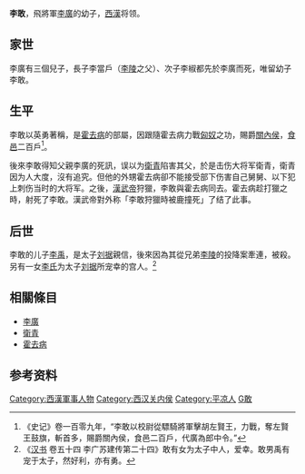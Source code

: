 '''李敢'''，飛將軍[[李廣|李廣]]的幼子，[[西漢|西漢]]将领。

==家世==
李廣有三個兒子，長子李當戶（[[李陵|李陵]]之父）、次子李椒都先於李廣而死，唯留幼子李敢。

==生平==
李敢以英勇著稱，是[[霍去病|霍去病]]的部屬，因跟隨霍去病力戰[[匈奴|匈奴]]之功，賜爵[[關內侯|關內侯]]，[[食邑|食邑]]二百戶<ref>《史记》卷一百零九年，“李敢以校尉從驃騎將軍擊胡左賢王，力戰，奪左賢王鼓旗，斬首多，賜爵關內侯，食邑二百戶，代廣為郎中令。”</ref>。

後來李敢得知父親李廣的死訊，误以为[[衛青|衛青]]陷害其父，於是击伤大将军衛青，衛青因为人大度，沒有追究。但他的外甥霍去病卻不能接受部下伤害自己舅舅、以下犯上刺伤当时的大将军。之後，[[漢武帝|漢武帝]]狩獵，李敢與霍去病同去。霍去病趁打獵之時，射死了李敢。漢武帝對外称「李敢狩獵時被鹿撞死」了结了此事。

==后世==
李敢的儿子[[李禹_(西汉)|李禹]]，是太子[[刘据|刘据]]親信，後來因為其從兄弟[[李陵|李陵]]的投降案牽連，被殺。另有一女[[李氏_(刘据)|李氏]]为太子[[刘据|刘据]]所宠幸的宫人。<ref>《[[汉书|汉书]] 卷五十四 李广苏建传第二十四》敢有女为太子中人，爱幸。敢男禹有宠于太子，然好利，亦有勇。</ref>

==相關條目==
*[[李廣|李廣]]
*[[衛青|衛青]]
*[[霍去病|霍去病]]

== 参考资料 ==
{{reflist}}

{{DEFAULTSORT:L}}
[[Category:西漢軍事人物|Category:西漢軍事人物]]
[[Category:西汉关内侯|Category:西汉关内侯]]
[[Category:平凉人|Category:平凉人]]
[[Category:李姓|G敢]]